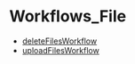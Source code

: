 
# Workflows\_File

- [deleteFilesWorkflow](../../functions/core_flows.deleteFilesWorkflow/page.mdx)
- [uploadFilesWorkflow](../../functions/core_flows.uploadFilesWorkflow/page.mdx)
